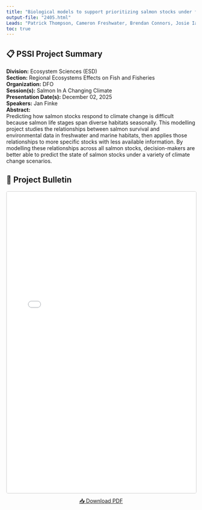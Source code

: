 ```yaml
---
title: "Biological models to support prioritizing salmon stocks under future climates"
output-file: "2405.html"
Leads: "Patrick Thompson, Cameron Freshwater, Brendan Connors, Josie Iacarella, "
toc: true
---
```


## 📋 PSSI Project Summary

**Division:** Ecosystem Sciences (ESD)  
**Section:** Regional Ecosystems Effects on Fish and Fisheries  
**Organization:** DFO  
**Session(s):** Salmon In A Changing Climate  
**Presentation Date(s):** December 02, 2025  
**Speakers:** Jan Finke  
**Abstract:**  
Predicting how salmon stocks respond to climate change is difficult because salmon life stages span diverse habitats seasonally. This modelling project studies the relationships between salmon survival and environmental data in freshwater and marine habitats, then applies those relationships to more specific stocks with less available information.  By modelling these relationships across all salmon stocks, decision-makers are better able to predict the state of salmon stocks under a variety of climate change scenarios.   

## 📄 Project Bulletin

<iframe src="../../data/PSSI_bulletin/2405.pdf" width="100%" height="800px" style="border: 1px solid #ccc; border-radius: 4px;"></iframe>

<p style="text-align: center; margin-top: 10px;">
[📥 Download PDF](../../data/PSSI_bulletin/2405.pdf){.btn .btn-primary target="_blank"}
</p>

